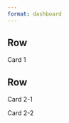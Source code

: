 ```yaml
---
format: dashboard
---
```


## Row {height=70%}

:::{.card}
Card 1
:::

## Row {height=30%}

:::{.card}
Card 2-1
:::

:::{.card}
Card 2-2
:::